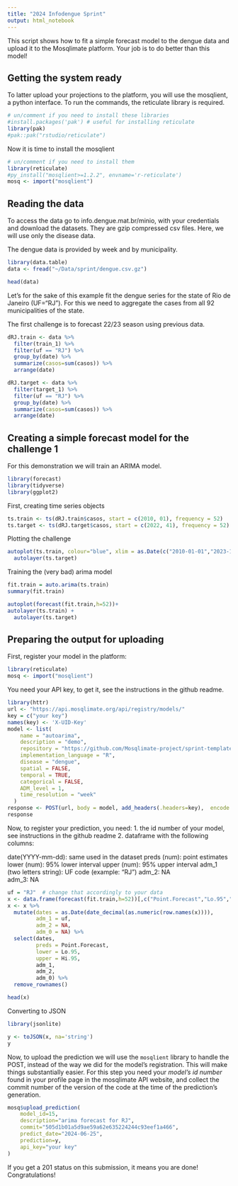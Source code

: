 ```yaml
---
title: "2024 Infodengue Sprint"
output: html_notebook
---
```


This script shows how to fit a simple forecast model to the dengue data and upload it to 
the Mosqlimate platform. Your job is to do better than this model!  

## Getting the system ready

To latter upload your projections to the platform, you will use the mosqlient, a python
interface. To run the commands, the reticulate library is required.

```r
# un/comment if you need to install these libraries
#install.packages('pak') # useful for installing reticulate
library(pak)
#pak::pak("rstudio/reticulate")
```

Now it is time to install the mosqlient

```r
# un/comment if you need to install them
library(reticulate)
#py_install("mosqlient>=1.2.2", envname='r-reticulate')
mosq <- import("mosqlient")
```


## Reading the data

To access the data go to info.dengue.mat.br/minio, with your credentials and 
download the datasets. They are gzip compressed csv files. Here, we will use only
the disease data.  

The dengue data is provided by week and by municipality. 

```r
library(data.table)
data <- fread("~/Data/sprint/dengue.csv.gz")
```

```r
head(data)
```


Let's for the sake of this example fit the dengue series for the state of Rio de Janeiro (UF="RJ"). For this we need to aggregate the cases from all 92 municipalities of the state.

The first challenge is to forecast 22/23 season using previous data. 

```r
dRJ.train <- data %>%
  filter(train_1) %>%
  filter(uf == "RJ") %>% 
  group_by(date) %>% 
  summarize(casos=sum(casos)) %>% 
  arrange(date)
```

```r
dRJ.target <- data %>%
  filter(target_1) %>%
  filter(uf == "RJ") %>% 
  group_by(date) %>% 
  summarize(casos=sum(casos)) %>% 
  arrange(date)
```

## Creating a simple forecast model for the challenge 1

For this demonstration we will train an ARIMA model. 

```r
library(forecast)
library(tidyverse)
library(ggplot2)
```

First, creating time series objects

```r
ts.train <- ts(dRJ.train$casos, start = c(2010, 01), frequency = 52)
ts.target <- ts(dRJ.target$casos, start = c(2022, 41), frequency = 52)
```

Plotting the challenge

```r
autoplot(ts.train, colour="blue", xlim = as.Date(c("2010-01-01","2023-10-01")))+
  autolayer(ts.target)  

```

Training the (very bad) arima model

```r
fit.train = auto.arima(ts.train)
summary(fit.train)
```
```r
autoplot(forecast(fit.train,h=52))+
autolayer(ts.train) + 
  autolayer(ts.target)
```

## Preparing the output for uploading

First, register your model in the platform:

```r
library(reticulate)
mosq <- import("mosqlient")
```

You need your API key, to get it, see the instructions in the github readme.

```r
library(httr)
url <- "https://api.mosqlimate.org/api/registry/models/"
key = c("your key")
names(key) <- 'X-UID-Key'
model <- list(
    name = "autoarima",
    description = "demo",
    repository = "https://github.com/Mosqlimate-project/sprint-template/",
    implementation_language = "R",
    disease = "dengue",  
    spatial = FALSE,
    temporal = TRUE,
    categorical = FALSE,
    ADM_level = 1,
    time_resolution = "week"
  )
response <- POST(url, body = model, add_headers(.headers=key),  encode = "json")
response
```


Now, to register your prediction, you need: 
1. the id number of your model, see instructions in the github readme
2. dataframe with the following columns: 

date(YYYY-mm-dd): same used in the dataset
preds (num): point estimates
lower (num): 95% lower interval
upper (num): 95% upper interval
adm_1 (two letters string): UF code (example: "RJ")
adm_2: NA  
adm_3: NA


```r
uf = "RJ"  # change that accordingly to your data
x <- data.frame(forecast(fit.train,h=52))[,c("Point.Forecast","Lo.95","Hi.95")] 
x <- x %>%
  mutate(dates = as.Date(date_decimal(as.numeric(row.names(x)))),
         adm_1 = uf, 
         adm_2 = NA,
         adm_0 = NA) %>%
  select(dates, 
         preds = Point.Forecast,
         lower = Lo.95,
         upper = Hi.95,
         adm_1,
         adm_2,
         adm_0) %>%
  remove_rownames()

head(x)
```

Converting to JSON

```r
library(jsonlite)

y <- toJSON(x, na='string')
y
```


Now, to upload the prediction we will use the `mosqlient` library to handle the POST, instead of the way we did for the model's registration. This will make things substantially easier. For this step you need your *model's id number* found in your profile page in the mosqlimate API website, and collect the commit number of the version of the code at the time of the prediction's generation. 

```r
mosq$upload_prediction(
    model_id=15,
    description="arima forecast for RJ",
    commit="505d1b01a5d9ae59a62e635224244c93eef1a466",
    predict_date="2024-06-25",
    prediction=y,
    api_key="your key"
)
```

If you get a 201 status on this submission, it means you are done! Congratulations!
